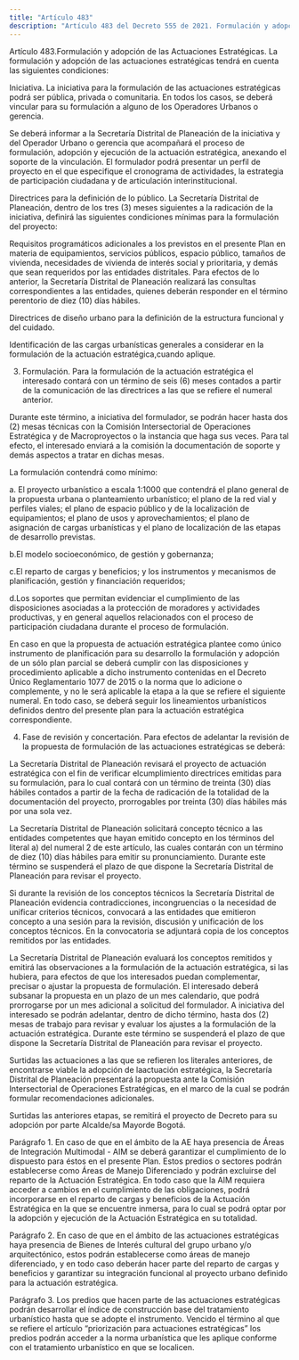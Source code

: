 ```yaml
---
title: "Artículo 483"
description: "Artículo 483 del Decreto 555 de 2021. Formulación y adopción de las Actuaciones Estratégicas."
---
```


Artículo 483.Formulación y adopción de las Actuaciones Estratégicas. La formulación y adopción de las actuaciones estratégicas tendrá en cuenta las siguientes condiciones:
 
Iniciativa. La iniciativa para la formulación de las actuaciones estratégicas podrá ser pública, privada o comunitaria. En todos los casos, se deberá vincular para su formulación a alguno de los Operadores Urbanos o gerencia.
 
Se deberá informar a la Secretaría Distrital de Planeación de la iniciativa y del Operador Urbano o gerencia que acompañará el proceso de formulación, adopción y ejecución de la actuación estratégica, anexando el soporte de la vinculación. El formulador podrá presentar un perfil de proyecto en el que especifique el cronograma de actividades, la estrategia de participación ciudadana y de articulación interinstitucional.
 
Directrices para la definición de lo público. La Secretaría Distrital de Planeación, dentro de los tres (3) meses siguientes a la radicación de la iniciativa, definirá las siguientes condiciones mínimas para la formulación del proyecto:
 
Requisitos programáticos adicionales a los previstos en el presente Plan en materia de equipamientos, servicios públicos, espacio público, tamaños de vivienda, necesidades de vivienda de interés social y prioritaria, y demás que sean requeridos por las entidades distritales. Para efectos de lo anterior, la Secretaría Distrital de Planeación realizará las consultas correspondientes a las entidades, quienes deberán responder en el término perentorio de diez (10) días hábiles.
 
Directrices de diseño urbano para la definición de la estructura funcional y del cuidado.
 
Identificación de las cargas urbanísticas generales a considerar en la formulación de la actuación estratégica,cuando aplique.
 
3. Formulación. Para la formulación de la actuación estratégica el interesado contará con un término de seis (6) meses contados a partir de la comunicación de las directrices a las que se refiere el numeral anterior.
 
Durante este término, a iniciativa del formulador, se podrán hacer hasta dos (2) mesas técnicas con la Comisión Intersectorial de Operaciones Estratégica y de Macroproyectos o la instancia que haga sus veces. Para tal efecto, el interesado enviará a la comisión la documentación de soporte y demás aspectos a tratar en dichas mesas.
 
La formulación contendrá como mínimo:
 
a. El proyecto urbanístico a escala 1:1000 que contendrá el plano general de la propuesta urbana o planteamiento urbanístico; el plano de la red vial y perfiles viales; el plano de espacio público y de la localización de equipamientos; el plano de usos y aprovechamientos; el plano de asignación de cargas urbanísticas y el plano de localización de las etapas de desarrollo previstas.
 
b.El modelo socioeconómico, de gestión y gobernanza;
 
c.El reparto de cargas y beneficios; y los instrumentos y mecanismos de planificación, gestión y financiación requeridos;
 
d.Los soportes que permitan evidenciar el cumplimiento de las disposiciones asociadas a la protección de moradores y actividades productivas, y en general aquellos relacionados con el proceso de participación ciudadana durante el proceso de formulación.
 
En caso en que la propuesta de actuación estratégica plantee como único instrumento de planificación para su desarrollo la formulación y adopción de un sólo plan parcial se deberá cumplir con las disposiciones y procedimiento aplicable a dicho instrumento contenidas en el Decreto Único Reglamentario 1077 de 2015 o la norma que lo adicione o complemente, y no le será aplicable la etapa a la que se refiere el siguiente numeral. En todo caso, se deberá seguir los lineamientos urbanísticos definidos dentro del presente plan para la actuación estratégica correspondiente.
 
4. Fase de revisión y concertación. Para efectos de adelantar la revisión de la propuesta de formulación de las actuaciones estratégicas se deberá:
 
La Secretaría Distrital de Planeación revisará el proyecto de actuación estratégica con el fin de verificar elcumplimiento directrices emitidas para su formulación, para lo cual contará con un término de treinta (30) días hábiles contados a partir de la fecha de radicación de la totalidad de la documentación del proyecto, prorrogables por treinta (30) días hábiles más por una sola vez.
 
La Secretaría Distrital de Planeación solicitará concepto técnico a las entidades competentes que hayan emitido concepto en los términos del literal a) del numeral 2 de este artículo, las cuales contarán con un término de diez (10) días hábiles para emitir su pronunciamiento. Durante este término se suspenderá el plazo de que dispone la Secretaría Distrital de Planeación para revisar el proyecto.
 
Si durante la revisión de los conceptos técnicos la Secretaría Distrital de Planeación evidencia contradicciones, incongruencias o la necesidad de unificar criterios técnicos, convocará a las entidades que emitieron concepto a una sesión para la revisión, discusión y unificación de los conceptos técnicos. En la convocatoria se adjuntará copia de los conceptos remitidos por las entidades.
 
La Secretaría Distrital de Planeación evaluará los conceptos remitidos y emitirá las observaciones a la formulación de la actuación estratégica, si las hubiera, para efectos de que los interesados puedan complementar, precisar o ajustar la propuesta de formulación. El interesado deberá subsanar la propuesta en un plazo de un mes calendario, que podrá prorrogarse por un mes adicional a solicitud del formulador. A iniciativa del interesado se podrán adelantar, dentro de dicho término, hasta dos (2) mesas de trabajo para revisar y evaluar los ajustes a la formulación de la actuación estratégica. Durante este término se suspenderá el plazo de que dispone la Secretaría Distrital de Planeación para revisar el proyecto.
 
Surtidas las actuaciones a las que se refieren los literales anteriores, de encontrarse viable la adopción de laactuación estratégica, la Secretaría Distrital de Planeación presentará la propuesta ante la Comisión Intersectorial de Operaciones Estratégicas, en el marco de la cual se podrán formular recomendaciones adicionales.
 
Surtidas las anteriores etapas, se remitirá el proyecto de Decreto para su adopción por parte Alcalde/sa Mayorde Bogotá.
 
Parágrafo 1. En caso de que en el ámbito de la AE haya presencia de Áreas de Integración Multimodal - AIM se deberá garantizar el cumplimiento de lo dispuesto para éstos en el presente Plan. Estos predios o sectores podrán establecerse como Áreas de Manejo Diferenciado y podrán excluirse del reparto de la Actuación Estratégica. En todo caso que la AIM requiera acceder a cambios en el cumplimiento de las obligaciones, podrá incorporarse en el reparto de cargas y beneficios de la Actuación Estratégica en la que se encuentre inmersa, para lo cual se podrá optar por la adopción y ejecución de la Actuación Estratégica en su totalidad.
 
Parágrafo 2. En caso de que en el ámbito de las actuaciones estratégicas haya presencia de Bienes de Interés cultural del grupo urbano y/o arquitectónico, estos podrán establecerse como áreas de manejo diferenciado, y en todo caso deberán hacer parte del reparto de cargas y beneficios y garantizar su integración funcional al proyecto urbano definido para la actuación estratégica.
 
Parágrafo 3. Los predios que hacen parte de las actuaciones estratégicas podrán desarrollar el índice de construcción base del tratamiento urbanístico hasta que se adopte el instrumento. Vencido el término al que se refiere el artículo “priorización para actuaciones estratégicas” los predios podrán acceder a la norma urbanística que les aplique conforme con el tratamiento urbanístico en que se localicen.